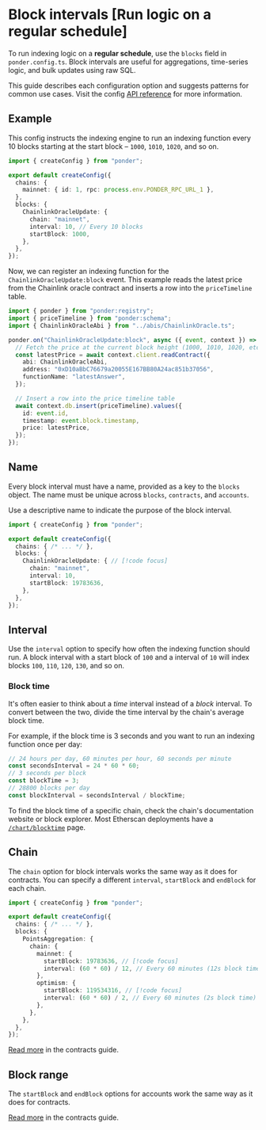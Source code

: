 
# Block intervals [Run logic on a regular schedule]

To run indexing logic on a **regular schedule**, use the `blocks` field in `ponder.config.ts`. Block intervals are useful for aggregations, time-series logic, and bulk updates using raw SQL.

This guide describes each configuration option and suggests patterns for common use cases. Visit the config [API reference](/docs/api-reference/ponder/config) for more information.

## Example

This config instructs the indexing engine to run an indexing function every 10 blocks starting at the start block – `1000`, `1010`, `1020`, and so on.

```ts [ponder.config.ts]
import { createConfig } from "ponder";

export default createConfig({
  chains: {
    mainnet: { id: 1, rpc: process.env.PONDER_RPC_URL_1 },
  },
  blocks: {
    ChainlinkOracleUpdate: {
      chain: "mainnet",
      interval: 10, // Every 10 blocks
      startBlock: 1000,
    },
  },
});
```

Now, we can register an indexing function for the `ChainlinkOracleUpdate:block` event. This example reads the latest price from the Chainlink oracle contract and inserts a row into the `priceTimeline` table.

```ts [src/index.ts]
import { ponder } from "ponder:registry";
import { priceTimeline } from "ponder:schema";
import { ChainlinkOracleAbi } from "../abis/ChainlinkOracle.ts";

ponder.on("ChainlinkOracleUpdate:block", async ({ event, context }) => {
  // Fetch the price at the current block height (1000, 1010, 1020, etc.)
  const latestPrice = await context.client.readContract({
    abi: ChainlinkOracleAbi,
    address: "0xD10aBbC76679a20055E167BB80A24ac851b37056",
    functionName: "latestAnswer",
  });

  // Insert a row into the price timeline table
  await context.db.insert(priceTimeline).values({
    id: event.id,
    timestamp: event.block.timestamp,
    price: latestPrice,
  });
});
```

## Name

Every block interval must have a name, provided as a key to the `blocks` object. The name must be unique across `blocks`, `contracts`, and `accounts`.

Use a descriptive name to indicate the purpose of the block interval.

```ts [ponder.config.ts]
import { createConfig } from "ponder";

export default createConfig({
  chains: { /* ... */ },
  blocks: {
    ChainlinkOracleUpdate: { // [!code focus]
      chain: "mainnet",
      interval: 10,
      startBlock: 19783636,
    },
  },
});
```

## Interval

Use the `interval` option to specify how often the indexing function should run. A block interval with a start block of `100` and a interval of `10` will index blocks `100`, `110`, `120`, `130`, and so on.

### Block time

It's often easier to think about a _time_ interval instead of a _block_ interval. To convert between the two, divide the time interval by the chain's average block time.

For example, if the block time is 3 seconds and you want to run an indexing function once per day:

```ts
// 24 hours per day, 60 minutes per hour, 60 seconds per minute
const secondsInterval = 24 * 60 * 60;
// 3 seconds per block
const blockTime = 3;
// 28800 blocks per day
const blockInterval = secondsInterval / blockTime;
```

To find the block time of a specific chain, check the chain's documentation website or block explorer. Most Etherscan deployments have a [`/chart/blocktime`](https://polygonscan.com/chart/blocktime) page.

## Chain

The `chain` option for block intervals works the same way as it does for contracts. You can specify a different `interval`, `startBlock` and `endBlock` for each chain.

```ts [ponder.config.ts]
import { createConfig } from "ponder";

export default createConfig({
  chains: { /* ... */ },
  blocks: {
    PointsAggregation: {
      chain: {
        mainnet: {
          startBlock: 19783636, // [!code focus]
          interval: (60 * 60) / 12, // Every 60 minutes (12s block time) // [!code focus]
        }, 
        optimism: { 
          startBlock: 119534316, // [!code focus]
          interval: (60 * 60) / 2, // Every 60 minutes (2s block time) // [!code focus]
        },
      },
    },
  },
});
```

[Read more](/docs/config/contracts#chain) in the contracts guide.

## Block range

The `startBlock` and `endBlock` options for accounts work the same way as it does for contracts.

[Read more](/docs/config/contracts#block-range) in the contracts guide.
